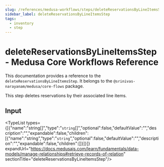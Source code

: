```yaml
---
slug: /references/medusa-workflows/steps/deleteReservationsByLineItemsStep
sidebar_label: deleteReservationsByLineItemsStep
tags:
  - inventory
  - step
---
```



# deleteReservationsByLineItemsStep - Medusa Core Workflows Reference

This documentation provides a reference to the `deleteReservationsByLineItemsStep`. It belongs to the `@srinivas-narayanam/medusa/core-flows` package.

This step deletes reservations by their associated line items.

## Input

<TypeList types={[{"name":"string[]","type":"`string`[]","optional":false,"defaultValue":"","description":"","expandable":false,"children":[{"name":"string","type":"`string`","optional":false,"defaultValue":"","description":"","expandable":false,"children":[]}]}]} expandUrl="https://docs.medusajs.com/learn/fundamentals/data-models/manage-relationships#retrieve-records-of-relation" sectionTitle="deleteReservationsByLineItemsStep"/>
